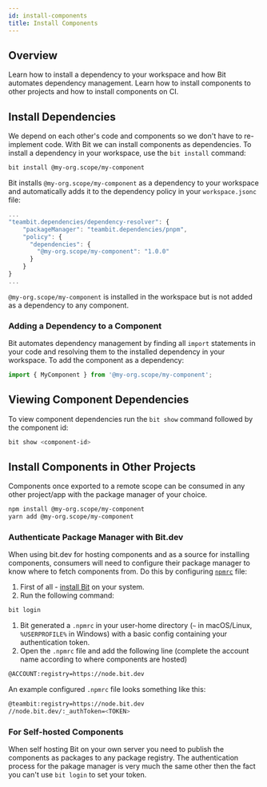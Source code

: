 ```yaml
---
id: install-components
title: Install Components
---
```


## Overview

Learn how to install a dependency to your workspace and how Bit automates dependency management. Learn how to install components to other projects and how to install components on CI.

## Install Dependencies

We depend on each other's code and components so we don't have to re-implement code. With Bit we can install components as dependencies. To install a dependency in your workspace, use the `bit install` command:

```sh
bit install @my-org.scope/my-component
```

Bit installs `@my-org.scope/my-component` as a dependency to your workspace and automatically adds it to the dependency policy in your `workspace.jsonc` file:

```js {6} title="workspace.jsonc"
...
"teambit.dependencies/dependency-resolver": {
    "packageManager": "teambit.dependencies/pnpm",
    "policy": {
      "dependencies": {
        "@my-org.scope/my-component": "1.0.0"
      }
    }
}
...
```

`@my-org.scope/my-component` is installed in the workspace but is not added as a dependency to any component.

### Adding a Dependency to a Component

Bit automates dependency management by finding all `import` statements in your code and resolving them to the installed dependency in your workspace. To add the component as a dependency:

```js title="my-component.tsx"
import { MyComponent } from '@my-org.scope/my-component';
```

## Viewing Component Dependencies

To view component dependencies run the `bit show` command followed by the component id:

```sh
bit show <component-id>
```

## Install Components in Other Projects

Components once exported to a remote scope can be consumed in any other project/app with the package manager of your choice.

```bash
npm install @my-org.scope/my-component
yarn add @my-org.scope/my-component
```

### Authenticate Package Manager with Bit.dev

When using bit.dev for hosting components and as a source for installing components, consumers will need to configure their package manager to know where to fetch components from. Do this by configuring [`npmrc`](https://docs.npmjs.com/cli/v7/configuring-npm/npmrc) file:

1. First of all - [install Bit](/getting-started/install-bit) on your system.
1. Run the following command:

```sh
bit login
```

1. Bit generated a `.npmrc` in your user-home directory (`~` in macOS/Linux, `%USERPROFILE%` in Windows) with a basic config containing your authentication token.
1. Open the `.npmrc` file and add the following line (complete the account name according to where components are hosted)

```sh
@ACCOUNT:registry=https://node.bit.dev
```

An example configured `.npmrc` file looks something like this:

```sh
@teambit:registry=https://node.bit.dev
//node.bit.dev/:_authToken=<TOKEN>
```

### For Self-hosted Components

When self hosting Bit on your own server you need to publish the components as packages to any package registry. The authentication process for the pakage manager is very much the same other then the fact you can't use `bit login` to set your token.
